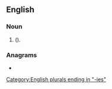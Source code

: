 {{also|subcategories}}
==English==

===Noun===
{{head|en|noun form|head=[[sub-]][[categories]]}}
# {{plural of|en|sub-category|nodot=1}} ({{alternative spelling of|en|subcategories|nocap=1|nodot=1}}).

===Anagrams===
* {{anagrams|en|a=abceegiorsstu|subcategorise}}

[[Category:English plurals ending in "-ies"]]